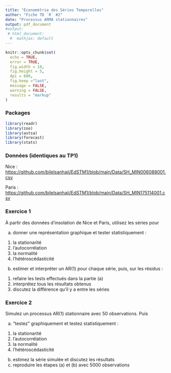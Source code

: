 ```yaml
---
title: "Économétrie des Séries Temporelles"
author: "Fiche TD `R` #2"
date: "Processus ARMA stationnaires"
output: pdf_document
#output:
 # html_document:
  #  mathjax: default
---
```


```r
knitr::opts_chunk$set(
  echo = TRUE,
  error = TRUE,
  fig.width = 10, 
  fig.height = 5,
  dpi = 600,
  fig.keep ="last",
  message = FALSE,
  warning = FALSE,
  results = "markup"
)
```

### Packages

```r
library(readr)
library(zoo)
library(astsa)
library(forecast)
library(stats)
```

### Données (identiques au TP1)

Nice : <https://github.com/bilelsanhaji/EdSTM1/blob/main/Data/SH_MIN006088001.csv>

Paris : <https://github.com/bilelsanhaji/EdSTM1/blob/main/Data/SH_MIN175114001.csv>

### Exercice 1

À partir des données d'insolation de Nice et Paris, utilisez les séries pour

(a) donner une représentation graphique et tester statistiquement :

1.  la stationarité
2.  l'autocorrélation
3.  la normalité
4.  l'hétéroscédasticité

(b) estimer et interpréter un AR(1) pour chaque série, puis, sur les résidus :

1.  refaire les tests effectués dans la partie (a)
2.  interprétez tous les résultats obtenus
3.  discutez la différence qu'il y a entre les séries

### Exercice 2

Simulez un processus AR(1) stationnaire avec 50 observations. Puis

(a) "testez" graphiquement et testez statistiquement :

1.  la stationarité
2.  l'autocorrélation
3.  la normalité
4.  l'hétéroscédasticité

(b) estimez la série simulée et discutez les résultats
(c) reproduire les étapes (a) et (b) avec 5000 observations
